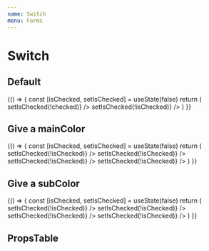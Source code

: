 ```yaml
---
name: Switch
menu: Forms
---
```



# Switch

## Default

<Playground>
  {() => {
    const [isChecked, setIsChecked] = useState(false)
    return (
      <LocalizeThemeProvider>
        <Switch
          htmlFor='test'
          checked={isChecked}
          onChange={(checked) => setIsChecked(!checked)}
        />
        <Switch
          htmlFor='example'
          subColor='#000'
          checked={isChecked}
          onChange={() => setIsChecked(!isChecked)}
        />
      </LocalizeThemeProvider>
    )
  }}

</Playground>

## Give a mainColor

<Playground>
  {() => {
    const [isChecked, setIsChecked] = useState(false)
    return (
      <LocalizeThemeProvider>
        <Switch
          htmlFor='danger'
          mainColor='danger'
          checked={isChecked}
          onChange={() => setIsChecked(!isChecked)}
        />
        <Switch
          htmlFor='primary'
          mainColor='primary'
          checked={isChecked}
          onChange={() => setIsChecked(!isChecked)}
        />
        <Switch
          htmlFor='light_grey'
          mainColor='light_grey'
          checked={isChecked}
          onChange={() => setIsChecked(!isChecked)}
        />
        <Switch
          htmlFor='41FF2B'
          mainColor='#41FF2B'
          checked={isChecked}
          onChange={() => setIsChecked(!isChecked)}
        />
      </LocalizeThemeProvider>
    )
  }}

</Playground>

## Give a subColor

<Playground>
  {() => {
    const [isChecked, setIsChecked] = useState(false)
    return (
      <LocalizeThemeProvider>
        <Switch
          htmlFor='danger1'
          mainColor='danger'
          subColor='dark_grey'
          checked={isChecked}
          onChange={() => setIsChecked(!isChecked)}
        />
        <Switch
          htmlFor='primary1'
          mainColor='primary'
          subColor='grey'
          checked={isChecked}
          onChange={() => setIsChecked(!isChecked)}
        />
        <Switch
          htmlFor='light_grey1'
          mainColor='light_grey'
          subColor='purple'
          checked={isChecked}
          onChange={() => setIsChecked(!isChecked)}
        />
        <Switch
          htmlFor='41FF2B1'
          mainColor='#41FF2B'
          subColor='#000'
          checked={isChecked}
          onChange={() => setIsChecked(!isChecked)}
        />
      </LocalizeThemeProvider>
    )
  }}
</Playground>

## PropsTable

<Props of={Switch} />
